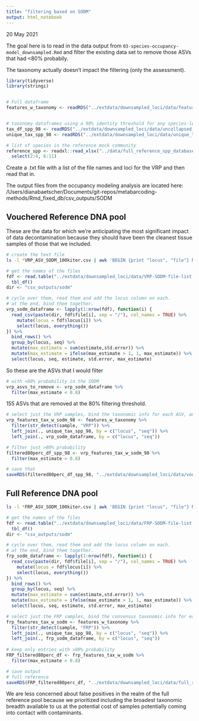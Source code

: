```yaml
---
title: "filtering based on SODM"
output: html_notebook
---
```


20 May 2021

The goal here is to read in the data output from `03-species-occupancy-model_downsampled.Rmd` and filter the existing data set to remove those ASVs that had <80% probabily.

The taxonomy actually doesn't impact the filtering (only the assessment).



```r
library(tidyverse)
library(stringi)


# Full dataframe
features_w_taxonomy <- readRDS("../extdata/downsampled_loci/data/feature_df_no_eDNA_metazoa_only.rds")


# taxonomy dataframes using a 98% identity threshold for any species-level assignments
tax_df_spp_98 <- readRDS("../extdata/downsampled_loci/data/uncollapsed_taxonomy_spp_98.rds")
unique_tax_spp_98 <- readRDS("../extdata/downsampled_loci/data/unique_taxonomy_spp_98.rds")

# list of species in the reference mock community 
reference_spp <- readxl::read_xlsx("../data/full_reference_spp_database_info.xlsx") %>%
  select(2:4, 6:11)

```


Create a .txt file with a list of the file names and loci for the VRP and then read that in.

The output files from the occupancy modeling analysis are located here:
/Users/dianabaetscher/Documents/git-repos/metabarcoding-methods/Rmd_fixed_db/csv_outputs/SODM


## Vouchered Reference DNA pool

These are the data for which we're anticipating the most significant impact of data decontamination because they should have been the cleanest tissue samples of those that we included.


```sh
# create the text file 
ls -l *VRP_ASV_SODM_100kiter.csv | awk 'BEGIN {print "locus", "file"} NR >1 && !/posinfo/ {num = $NF; gsub(/filename/, "", num); gsub(/[._].*$/, "", num);  print num, $NF}' > ../../../extdata/downsampled_loci/data/VRP-SODM-file-list.txt 
```

```r
# get the names of the files
fdf <- read.table("../extdata/downsampled_loci/data/VRP-SODM-file-list.txt", stringsAsFactors = FALSE, header = TRUE) %>%
  tbl_df()
dir <- "csv_outputs/sodm"

# cycle over them, read them and add the locus column on each.
# at the end, bind them together.
vrp_sodm_dataframe <- lapply(1:nrow(fdf), function(i) {
  read_csv(paste(dir, fdf$file[i], sep = "/"), col_names = TRUE) %>%
    mutate(locus = fdf$locus[i]) %>%
    select(locus, everything())
}) %>%
  bind_rows() %>%
  group_by(locus, seq) %>%
  mutate(max_estimate = sum(estimate,std.error)) %>%
  mutate(max_estimate = ifelse(max_estimate > 1, 1, max_estimate)) %>% # make 1 the maximum probability.
  select(locus, seq, estimate, std.error, max_estimate)

```

So these are the ASVs that I would filter
```r
# with <80% probability in the SODM
vrp_asvs_to_remove <- vrp_sodm_dataframe %>%
  filter(max_estimate < 0.8)
```
155 ASVs that are removed at the 80% filtering threshold.

```r
# select just the VRP samples, bind the taxonomic info for each ASV, and then bind the SODM estimates
vrp_features_tax_w_sodm_98 <- features_w_taxonomy %>%
  filter(str_detect(sample, "VRP")) %>%
  left_join(., unique_tax_spp_98, by = c("locus", "seq")) %>%
  left_join(., vrp_sodm_dataframe, by = c("locus", "seq"))

# filter just >80% probability
filtered80perc_df_spp_98 <- vrp_features_tax_w_sodm_98 %>%
  filter(max_estimate > 0.8)

# save that
saveRDS(filtered80perc_df_spp_98, "../extdata/downsampled_loci/data/voucher_features_sodm_filtered_taxonomy_df.rds", compress = "xz")

```



## Full Reference DNA pool

```sh
ls -l *FRP_ASV_SODM_100kiter.csv | awk 'BEGIN {print "locus", "file"} NR >1 && !/posinfo/ {num = $NF; gsub(/filename/, "", num); gsub(/[._].*$/, "", num);  print num, $NF}' > ../../../extdata/downsampled_loci/data/FRP-SODM-file-list.txt 

```

```r
# get the names of the files
fdf <- read.table("../extdata/downsampled_loci/data/FRP-SODM-file-list.txt", stringsAsFactors = FALSE, header = TRUE) %>%
  tbl_df()
dir <- "csv_outputs/sodm"

# cycle over them, read them and add the locus column on each.
# at the end, bind them together.
frp_sodm_dataframe <- lapply(1:nrow(fdf), function(i) {
  read_csv(paste(dir, fdf$file[i], sep = "/"), col_names = TRUE) %>%
    mutate(locus = fdf$locus[i]) %>%
    select(locus, everything())
}) %>%
  bind_rows() %>%
  group_by(locus, seq) %>%
  mutate(max_estimate = sum(estimate,std.error)) %>%
  mutate(max_estimate = ifelse(max_estimate > 1, 1, max_estimate)) %>% # make 1 the maximum probability.
  select(locus, seq, estimate, std.error, max_estimate)

```


```r
# select just the FRP samples, bind the consensus taxonomic info for each ASV, and then bind the SODM estimates
frp_features_tax_w_sodm <- features_w_taxonomy %>%
  filter(str_detect(sample, "FRP")) %>%
  left_join(., unique_tax_spp_98, by = c("locus", "seq")) %>%
  left_join(., frp_sodm_dataframe, by = c("locus", "seq"))
            
# keep only entries with >80% probability
FRP_filtered80perc_df <- frp_features_tax_w_sodm %>%
  filter(max_estimate > 0.8)

# save output
# full reference
saveRDS(FRP_filtered80perc_df, "../extdata/downsampled_loci/data/full_reference_sodm_filtered_taxonomy_df.rds", compress = "xz")
```
We are less concerned about false positives in the realm of the full reference pool because we prioritized including the broadest taxonomic breadth available to us at the potential cost of samples potentially coming into contact with contaminants.


